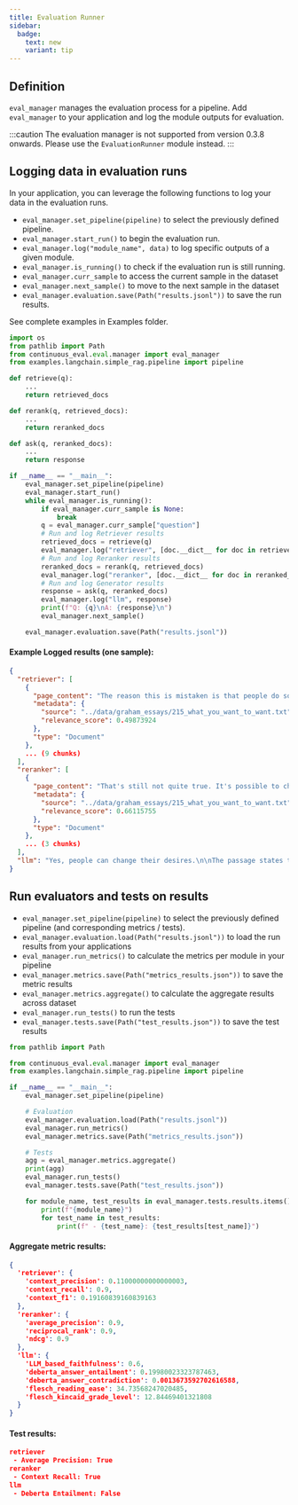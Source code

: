 ```yaml
---
title: Evaluation Runner
sidebar:
  badge:
    text: new
    variant: tip
---
```



## Definition
`eval_manager` manages the evaluation process for a pipeline. Add `eval_manager` to your application and log the module outputs for evaluation.

:::caution
The evaluation manager is not supported from version 0.3.8 onwards. Please use the `EvaluationRunner` module instead.
:::

## Logging data in evaluation runs


In your application, you can leverage the following functions to log your data in the evaluation runs.
- `eval_manager.set_pipeline(pipeline)` to select the previously defined pipeline.
- `eval_manager.start_run()` to begin the evaluation run.
- `eval_manager.log("module_name", data)` to log specific outputs of a given module.
- `eval_manager.is_running()` to check if the evaluation run is still running.
- `eval_manager.curr_sample` to access the current sample in the dataset
- `eval_manager.next_sample()` to move to the next sample in the dataset
- `eval_manager.evaluation.save(Path("results.jsonl"))` to save the run results.

See complete examples in Examples folder.

```python title="example_app.py"
import os
from pathlib import Path
from continuous_eval.eval.manager import eval_manager
from examples.langchain.simple_rag.pipeline import pipeline

def retrieve(q):
    ...
    return retrieved_docs

def rerank(q, retrieved_docs):
    ...
    return reranked_docs

def ask(q, reranked_docs):
    ...
    return response

if __name__ == "__main__":
    eval_manager.set_pipeline(pipeline)
    eval_manager.start_run()
    while eval_manager.is_running():
        if eval_manager.curr_sample is None:
            break
        q = eval_manager.curr_sample["question"]
        # Run and log Retriever results
        retrieved_docs = retrieve(q)
        eval_manager.log("retriever", [doc.__dict__ for doc in retrieved_docs])
        # Run and log Reranker results
        reranked_docs = rerank(q, retrieved_docs)
        eval_manager.log("reranker", [doc.__dict__ for doc in reranked_docs])
        # Run and log Generator results
        response = ask(q, reranked_docs)
        eval_manager.log("llm", response)
        print(f"Q: {q}\nA: {response}\n")
        eval_manager.next_sample()

    eval_manager.evaluation.save(Path("results.jsonl"))
```

#### Example Logged results (one sample):
```json
{
  "retriever": [
    {
      "page_content": "The reason this is mistaken is that people do sometimes change what they want. People who don't want to want something -- drug addicts, for example -- can sometimes make themselves stop wanting it. And people who want to want something -- who want to like classical music, or broccoli -- sometimes succeed.\n\nSo we modify our initial statement: You can do what you want, but you can't want to want what you want.",
      "metadata": {
        "source": "../data/graham_essays/215_what_you_want_to_want.txt",
        "relevance_score": 0.49873924
      },
      "type": "Document"
    },
    ... (9 chunks)
  ],
  "reranker": [
    {
      "page_content": "That's still not quite true. It's possible to change what you want to want. I can imagine someone saying \"I decided to stop wanting to like classical music.\" But we're getting closer to the truth. It's rare for people to change what they want to want, and the more \"want to\"s we add, the rarer it gets.",
      "metadata": {
        "source": "../data/graham_essays/215_what_you_want_to_want.txt",
        "relevance_score": 0.66115755
      },
      "type": "Document"
    },
    ... (3 chunks)
  ],
  "llm": "Yes, people can change their desires.\n\nThe passage states that \"people do sometimes change what they want\" and that \"people who want to want something -- who want to like classical music, or broccoli -- sometimes succeed.\" It also acknowledges that \"it's possible to change what you want to want,\" though it notes that this is rare."
}
```


## Run evaluators and tests on results

- `eval_manager.set_pipeline(pipeline)` to select the previously defined pipeline (and corresponding metrics / tests).
- `eval_manager.evaluation.load(Path("results.jsonl"))` to load the run results from your applications
- `eval_manager.run_metrics()` to calculate the metrics per module in your pipeline
- `eval_manager.metrics.save(Path("metrics_results.json"))` to save the metric results
- `eval_manager.metrics.aggregate()` to calculate the aggregate results across dataset
- `eval_manager.run_tests()` to run the tests
- `eval_manager.tests.save(Path("test_results.json"))` to save the test results

```python title="eval.py"
from pathlib import Path

from continuous_eval.eval.manager import eval_manager
from examples.langchain.simple_rag.pipeline import pipeline

if __name__ == "__main__":
    eval_manager.set_pipeline(pipeline)

    # Evaluation
    eval_manager.evaluation.load(Path("results.jsonl"))
    eval_manager.run_metrics()
    eval_manager.metrics.save(Path("metrics_results.json"))

    # Tests
    agg = eval_manager.metrics.aggregate()
    print(agg)
    eval_manager.run_tests()
    eval_manager.tests.save(Path("test_results.json"))

    for module_name, test_results in eval_manager.tests.results.items():
        print(f"{module_name}")
        for test_name in test_results:
            print(f" - {test_name}: {test_results[test_name]}")
```

#### Aggregate metric results:
```json
{
  'retriever': {
    'context_precision': 0.11000000000000003,
    'context_recall': 0.9,
    'context_f1': 0.19160839160839163
  },
  'reranker': {
    'average_precision': 0.9,
    'reciprocal_rank': 0.9,
    'ndcg': 0.9
  },
  'llm': {
    'LLM_based_faithfulness': 0.6,
    'deberta_answer_entailment': 0.19980023323787463,
    'deberta_answer_contradiction': 0.0013673592702616588,
    'flesch_reading_ease': 34.73568247020485,
    'flesch_kincaid_grade_level': 12.84469401321808
  }
}
```

#### Test results:
```json
retriever
 - Average Precision: True
reranker
 - Context Recall: True
llm
 - Deberta Entailment: False
```
